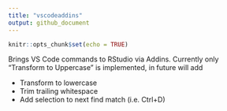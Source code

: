 ```yaml
---
title: "vscodeaddins"
output: github_document
---
```


```r
knitr::opts_chunk$set(echo = TRUE)
```

Brings VS Code commands to RStudio via Addins. Currently only "Transform to Uppercase" is implemented, in future
will add 

* Transform to lowercase
* Trim trailing whitespace
* Add selection to next find match (i.e. Ctrl+D)
